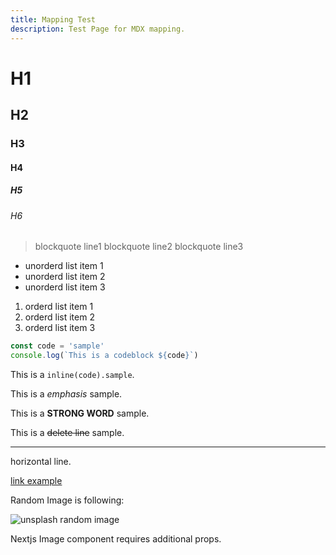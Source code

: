 ```yaml
---
title: Mapping Test
description: Test Page for MDX mapping.
---
```


# H1

## H2

### H3

#### H4

##### H5

###### H6

> blockquote line1
> blockquote line2
> blockquote line3

- unorderd list item 1
- unorderd list item 2
- unorderd list item 3

1. orderd list item 1
2. orderd list item 2
3. orderd list item 3

```javascript
const code = 'sample'
console.log(`This is a codeblock ${code}`)
```

This is a `inline(code).sample`.

This is a _emphasis_ sample.

This is a **STRONG WORD** sample.

This is a ~~delete line~~ sample.

---

horizontal line.

[link example](https://example.com)

Random Image is following:

![unsplash random image](https://source.unsplash.com/random '{"width":800,"height":600}')

Nextjs Image component requires additional props.
